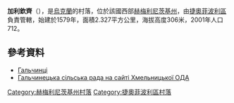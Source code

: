 {{coord|49|44|0|N|26|20|38|E|scale:100000|display=title}}

'''加利欽齊'''（{{lang-uk|Гальчинці}}），是[[烏克蘭|烏克蘭]]的村落，位於該國西部[[赫梅利尼茨基州|赫梅利尼茨基州]]，由[[捷奧菲波利區|捷奧菲波利區]]負責管轄，始建於1579年，面積2.327平方公里，海拔高度306米，2001年人口712。

==參考資料==
* [http://w1.c1.rada.gov.ua/pls/z7503/A005?rdat1=14.09.2015&rf7571=36902 Гальчинці]
* [http://oblrada.km.ua/map/teogalsilra.php Гальчинецька сільська рада на сайті Хмельницької ОДА]{{dead link|date=2017年11月 |bot=InternetArchiveBot |fix-attempted=yes }}

{{DEFAULTSORT:Гальчинці}}
[[Category:赫梅利尼茨基州村落|Category:赫梅利尼茨基州村落]]
[[Category:捷奧菲波利區村落|Category:捷奧菲波利區村落]]


{{Khmelnytskyi-geo-stub}}